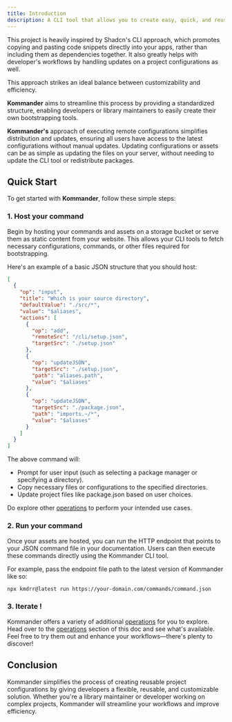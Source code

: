 ```yaml
---
title: Introduction
description: A CLI tool that allows you to create easy, quick, and reusable configurations for various developer tools.
---
```


This project is heavily inspired by Shadcn's CLI approach, which promotes copying and pasting code snippets directly into your apps, rather than including them as dependencies together. It also greatly helps with developer's
workflows by handling updates on a project configurations as well.

This approach strikes an ideal balance between customizability and efficiency.

**Kommander** aims to streamline this process by providing a standardized structure, enabling developers or library maintainers to easily create their own bootstrapping tools.

**Kommander's** approach of executing remote configurations simplifies distribution and updates, ensuring all users have access to the latest configurations without manual updates.
Updating configurations or assets can be as simple as updating the files on your server, without needing to update the CLI tool or redistribute packages.

## Quick Start

To get started with **Kommander**, follow these simple steps:

### 1. Host your command

Begin by hosting your commands and assets on a storage bucket or serve them as static content from your website. This allows your CLI tools to fetch necessary configurations, commands, or other files required for bootstrapping.

Here's an example of a basic JSON structure that you should host:

```json
[
  {
    "op": "input",
    "title": "Which is your source directory",
    "defaultValue": "./src/*",
    "value": "$aliases",
    "actions": [
      {
        "op": "add",
        "remoteSrc": "/cli/setup.json",
        "targetSrc": "./setup.json"
      },
      {
        "op": "updateJSON",
        "targetSrc": "./setup.json",
        "path": "aliases.path",
        "value": "$aliases"
      },
      {
        "op": "updateJSON",
        "targetSrc": "./package.json",
        "path": "imports.~/*",
        "value": "$aliases"
      }
    ]
  }
]
```

The above command will:

- Prompt for user input (such as selecting a package manager or specifying a directory).
- Copy necessary files or configurations to the specified directories.
- Update project files like package.json based on user choices.

Do explore other <a href='/docs/operations/add'> operations</a> to perform your intended use cases.

### 2. Run your command

Once your assets are hosted, you can run the HTTP endpoint that points to your JSON command file in your documentation. Users can then execute these commands directly using the Kommander CLI tool.

For example, pass the endpoint file path to the latest version of Kommander like so:

```bash
npx kmdrr@latest run https://your-domain.com/commands/command.json
```

### 3. Iterate !

Kommander offers a variety of additional <a href='/docs/operations/add'> operations</a> for you to explore. Head over to the <a href='/docs/operations/add'> operations</a> section of this doc and see what's available. Feel free to try them out and enhance your workflows—there's plenty to discover!

## Conclusion

Kommander simplifies the process of creating reusable project configurations by giving developers a flexible, reusable, and customizable solution.
Whether you're a library maintainer or developer working on complex projects, Kommander will streamline your workflows and improve efficiency.
